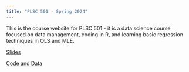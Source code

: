 ```yaml
---
title: "PLSC 501 - Spring 2024"
---
```


This is the course website for PLSC 501 - it is a data science course focused on data management, coding in R, and learning basic regression techniques in OLS and MLE.

[Slides](slides.html)


[Code and Data](code.html)
